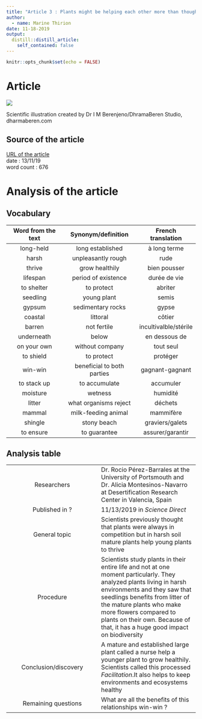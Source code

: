 ```yaml
---
title: "Article 3 : Plants might be helping each other more than thought "
author:
  - name: Marine Thirion
date: 11-18-2019
output:
  distill::distill_article:
    self_contained: false
---
```


```r
knitr::opts_chunk$set(echo = FALSE)
```

# Article

![](../../article3.png)

Scientific illustration created by Dr I M Berenjeno/DhramaBeren Studio, dharmaberen.com

## Source of the article 

[URL of the article](https://phys.org/news/2019-11-thought.html)  
date : 13/11/19  
word count : 676

# Analysis of the article 

## Vocabulary

| Word from the text   | Synonym/definition   | French translation   |
|:--------------------:|:--------------------:|:--------------------:|
| long-held            | long established     | à long terme         |
| harsh              | unpleasantly rough  | rude |
| thrive    | grow healthily   | bien pousser   |
| lifespan    | period of existence  | durée de vie   | 
| to shelter   | to protect   | abriter   |
| seedling   | young plant  | semis  |
| gypsum   | sedimentary rocks   | gypse  |
| coastal  | littoral  | côtier  |
| barren   | not fertile  | incultivalble/stérile  |
| underneath  | below   | en dessous de  |
| on your own  | without company  | tout seul  |
| to shield   | to protect    | protéger  |
| win-win    | beneficial to both parties | gagnant-gagnant |
| to stack up   | to accumulate   | accumuler  | 
| moisture   | wetness   | humidité  |
| litter   | what organisms reject | déchets  |
| mammal | milk-feeding animal  | mammifère  |
| shingle   | stony beach  | graviers/galets   |
| to ensure   | to guarantee  | assurer/garantir  |

## Analysis table

|                                |                                  |
|:------------------------------:|----------------------------------|
| Researchers        | Dr. Rocio Pérez-Barrales at the University of Portsmouth and Dr. Alicia Montesinos-Navarro at Desertification Research Center in Valencia, Spain      |
| Published in ?  | 11/13/2019 in *Science Direct*   |
| General topic    | Scientists previously thought that plants were always in competition but in harsh soil mature plants help young plants to thrive    |
| Procedure     | Scientists study plants in their entire life and not at one moment particularly. They analyzed plants living in harsh environments and they saw that seedlings benefits from litter of the mature plants who make more flowers compared to plants on their own. Because of that, it has a huge good impact on biodiversity    |
| Conclusion/discovery    | A mature and established large plant called a nurse help a younger plant to grow healthily. Scientists called this processed *Facilitation*.It also helps to keep environments and ecosystems healthy |
| Remaining questions   | What are all the benefits of this relationships win-win ?  |
